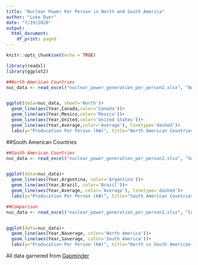 ```yaml
---
title: "Nuclear Power Per Person in North and South America"
author: "Luke Dyer"
date: "7/19/2020"
output:
  html_document:
    df_print: paged
---
```



```r
knitr::opts_chunk$set(echo = TRUE)

library(readxl)
library(ggplot2)
```


```r
##North American Countries
nuc_data <- read_excel("nuclear_power_generation_per_person2.xlsx", "North")


ggplot(data=nuc_data, sheet='North')+
  geom_line(aes(Year,Canada,color='Canada'))+
  geom_line(aes(Year,Mexico,color='Mexico'))+
  geom_line(aes(Year,United,color='United States'))+
  geom_line(aes(Year,Average,color='Average'), linetype='dashed')+
  labs(y="Producation Per Person (kW)", title="North American Countries",legend.title="Country",color="Countries")


```

##South American Countries


```r
##South American Countries
nuc_data <- read_excel("nuclear_power_generation_per_person2.xlsx", "South")


ggplot(data=nuc_data)+
  geom_line(aes(Year,Argentina, color='Argentina'))+
  geom_line(aes(Year,Brazil, color='Brazil'))+
  geom_line(aes(Year,Average, color='Average'), linetype='dashed')+
  labs(y="Producation Per Person (kW)", title="South American Countries",color="Countries")
```

```r
##Comparison
nuc_data <- read_excel("nuclear_power_generation_per_person2.xlsx", "Combo")


ggplot(data=nuc_data)+
  geom_line(aes(Year,Naverage, color='North America'))+
  geom_line(aes(Year,Saverage, color='South America'))+
  labs(y="Producation Per Person (kW)", title="North vs South American Average",color="Continents")

```

All data garnered from [Gapminder](https://www.gapminder.org/data/)
